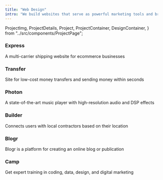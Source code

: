 ```yaml
---
title: "Web Design"
intro: "We build websites that serve as powerful marketing tools and bring memorable brand experiences."
---
```


  ProjectImg,
  ProjectDetails,
  Project,
  ProjectContainer,
  DesignContainer,
} from "../src/components/ProjectPage";

<ProjectContainer>
<Project>
  <ProjectImg img={allImages.webDesignPage.expressProjectImg}></ProjectImg>
  <ProjectDetails>
    <h3>Express</h3>
    <p>A multi-carrier shipping website for ecommerce businesses</p>
  </ProjectDetails>
</Project>

<Project>
  <ProjectImg img={allImages.webDesignPage.transferProjectImg}></ProjectImg>
  <ProjectDetails>
    <h3> Transfer</h3>
    <p>
        Site for low-cost money transfers and sending money within seconds
    </p>

  </ProjectDetails>
</Project>

<Project>
  <ProjectImg img={allImages.webDesignPage.photonProjectImg}></ProjectImg>
  <ProjectDetails>
    <h3> Photon</h3>
    <p>
      A state-of-the-art music player with high-resolution audio and DSP effects
    </p>
  </ProjectDetails>
</Project>

<Project>
  <ProjectImg img={allImages.webDesignPage.builderProjectImg}></ProjectImg>
  <ProjectDetails>
    <h3> Builder</h3>
    <p>Connects users with local contractors based on their location</p>
  </ProjectDetails>
</Project>

<Project>
  <ProjectImg img={allImages.webDesignPage.blogrProjectImg}></ProjectImg>
  <ProjectDetails>
    <h3>Blogr</h3>
    <p>Blogr is a platform for creating an online blog or publication</p>
  </ProjectDetails>
</Project>

<Project>
  <ProjectImg img={allImages.webDesignPage.campProjectImg}></ProjectImg>
  <ProjectDetails>
    <h3>Camp</h3>
    <p>Get expert training in coding, data, design, and digital marketing</p>
  </ProjectDetails>
</Project>

</ProjectContainer>

<DesignContainer>
  <DesignoDesigns
    path="/app-design"
    projectName="APP DESIGN"
    desktopImage={allImages.homepageImages.appDesignDesktopImg}
    tabletImage={allImages.homepageImages.appDesignTabletImg}
    mobileImage={allImages.homepageImages.appDesignMobileImg}
  />
  <DesignoDesigns
    path="/graphic-design"
    projectName="GRAPHIC DESIGN"
    desktopImage={allImages.homepageImages.graphicDesignDesktopImg}
    tabletImage={allImages.homepageImages.graphicDesignTabletImg}
    mobileImage={allImages.homepageImages.graphicDesignMobileImg}
  />
</DesignContainer>
